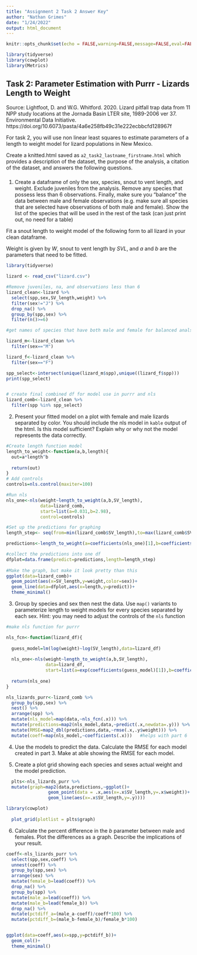 ```yaml
---
title: "Assignment 2 Task 2 Answer Key"
author: "Nathan Grimes"
date: "1/24/2022"
output: html_document
---
```


```r
knitr::opts_chunk$set(echo = FALSE,warning=FALSE,message=FALSE,eval=FALSE)

library(tidyverse)
library(cowplot)
library(Metrics)
```

## Task 2: Parameter Estimation with Purrr - Lizards Length to Weight

Source: Lightfoot, D. and W.G. Whitford. 2020. Lizard pitfall trap data from 11 NPP study locations at the Jornada Basin LTER site, 1989-2006 ver 37. Environmental Data Initiative. https://doi.org/10.6073/pasta/4a6e258fb49c31e222ecbbcfd128967f

For task 2, you will use non linear least squares to estimate parameters of a length to weight model for lizard populations in New Mexico. 


Create a knitted.html saved as `a2_task2_lastname_firstname.html` which provides a description of the dataset, the purpose of the analysis, a citation of the dataset, and answers the following questions.

###

1) Create a dataframe of only the sex, species, snout to vent length, and weight. Exclude juveniles from the analysis. Remove any species that possess less than 6 observations. Finally, make sure you "balance" the data between male and female observations (e.g. make sure all species that are selected have observations of both male and female). Show the list of the species that will be used in the rest of the task (can just print out, no need for a table)

Fit a snout length to weight model of the following form to all lizard in your clean dataframe.

\begin{equation}
W=a(SVL)^b
\end{equation}

Weight is given by $W$, snout to vent length by $SVL$, and $a$ and $b$ are the parameters that need to be fitted. 

```r
library(tidyverse)

lizard <- read_csv("lizard.csv")

#Remove juveniles, na, and observations less than 6
lizard_clean<-lizard %>% 
  select(spp,sex,SV_length,weight) %>% 
  filter(sex!="J") %>% 
  drop_na() %>% 
  group_by(spp,sex) %>% 
  filter(n()>=6)

#get names of species that have both male and female for balanced analsyis

lizard_m<-lizard_clean %>% 
  filter(sex=="M")

lizard_f<-lizard_clean %>% 
  filter(sex=="F")

spp_select<-intersect(unique(lizard_m$spp),unique((lizard_f$spp)))
print(spp_select)


# create final combined df for model use in purrr and nls
lizard_comb<-lizard_clean %>% 
  filter(spp %in% spp_select)
```


2) Present your fitted model on a plot with female and male lizards separated by color. You should include the nls model in `kable` output of the html. Is this model sufficient? Explain why or why not the model represents the data correctly.

```r
#Create length function model
length_to_weight<-function(a,b,length){
  out=a*length^b
  
  return(out)
}
# Add controls
controls=nls.control(maxiter=100)

#Run nls
nls_one<-nls(weight~length_to_weight(a,b,SV_length),
             data=lizard_comb,
             start=list(a=0.031,b=2.98),
             control=controls)

#Set up the predictions for graphing
length_step<- seq(from=min(lizard_comb$SV_length),to=max(lizard_comb$SV_length),length.out=100)

predictions<-length_to_weight(a=coefficients(nls_one)[1],b=coefficients(nls_one)[2],length_step)

#collect the predictions into one df
dfplot=data.frame(predict=predictions,length=length_step)
  
#Make the graph, but make it look pretty than this
ggplot(data=lizard_comb)+
  geom_point(aes(x=SV_length,y=weight,color=sex))+
  geom_line(data=dfplot,aes(x=length,y=predict))+
  theme_minimal()


```


3) Group by species and sex then nest the data. Use `map()` variants to parameterize length to weight models for every species separated by each sex. Hint: you may need to adjust the controls of the `nls` function

```r
#make nls function for purrr

nls_fcn<-function(lizard_df){
  
  guess_model=lm(log(weight)~log(SV_length),data=lizard_df)
  
  nls_one<-nls(weight~length_to_weight(a,b,SV_length),
               data=lizard_df,
               start=list(a=exp(coefficients(guess_model)[1]),b=coefficients(guess_model)[2]),control = controls)
  
  return(nls_one)
}

nls_lizards_purr<-lizard_comb %>% 
  group_by(spp,sex) %>% 
  nest() %>% 
  arrange(spp) %>% 
  mutate(nls_model=map(data,~nls_fcn(.x))) %>% 
  mutate(predictions=map2(nls_model,data,~predict(.x,newdata=.y))) %>%  #Part 4 here
  mutate(RMSE=map2_dbl(predictions,data,~rmse(.x,.y$weight))) %>% 
  mutate(coeff=map(nls_model,~coefficients(.x)))   #helps with part 6
```


4) Use the models to predict the data. Calculate the RMSE for each model created in part 3. Make at able showing the RMSE for each model.

5) Create a plot grid showing each species and sexes actual weight and the model prediction.

```r
  plts<-nls_lizards_purr %>% 
  mutate(graph=map2(data,predictions,~ggplot()+
                geom_point(data = .x,aes(x=.x$SV_length,y=.x$weight))+
                geom_line(aes(x=.x$SV_length,y=.y))))

library(cowplot)
  
  plot_grid(plotlist = plts$graph)
```


6) Calculate the percent difference in the $b$ parameter between male and females. Plot the differences as a graph. Describe the implications of your result.

```r
coeff<-nls_lizards_purr %>%
  select(spp,sex,coeff) %>% 
  unnest(coeff) %>% 
  group_by(spp,sex) %>% 
  arrange(sex) %>% 
  mutate(female_b=lead(coeff)) %>% 
  drop_na() %>% 
  group_by(spp) %>% 
  mutate(male_a=lead(coeff)) %>% 
  mutate(male_b=lead(female_b)) %>% 
  drop_na() %>% 
  mutate(pctdiff_a=(male_a-coeff)/coeff*100) %>% 
  mutate(pctdiff_b=(male_b-female_b)/female_b*100)


ggplot(data=coeff,aes(x=spp,y=pctdiff_b))+
  geom_col()+
  theme_minimal()

 

  
```

